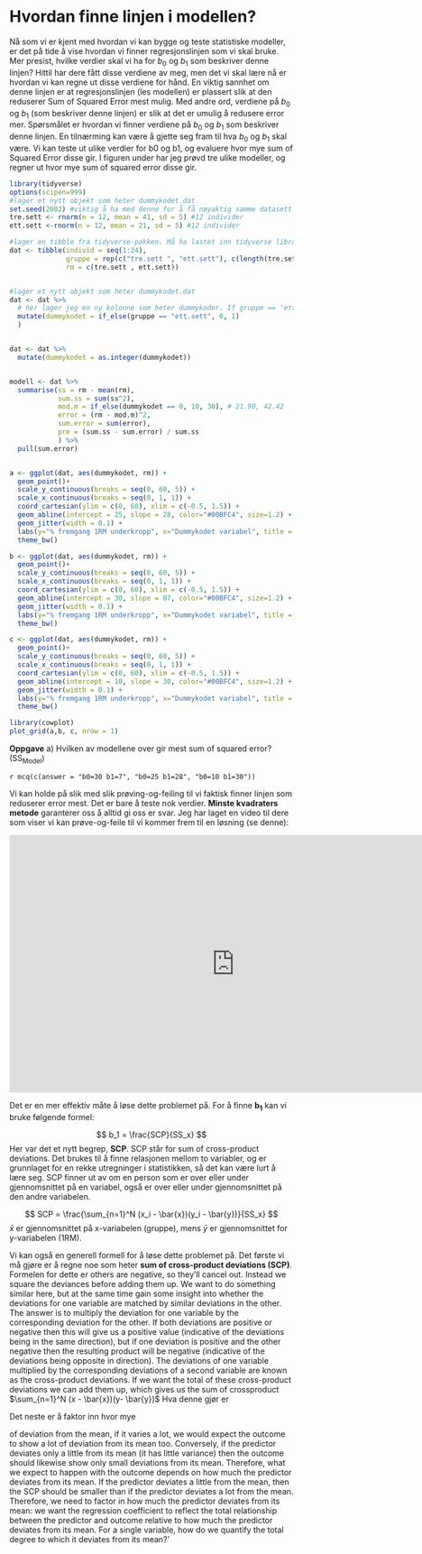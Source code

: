 # Hvordan finne linjen i modellen?
Nå som vi er kjent med hvordan vi kan bygge og teste statistiske modeller, er det på tide å vise hvordan vi finner regresjonslinjen som vi skal bruke. Mer presist, hvilke verdier skal vi ha for *b*<sub>0</sub> og *b*<sub>1</sub> som beskriver denne linjen? Hittil har dere fått disse verdiene av meg, men det vi skal lære nå er hvordan vi kan regne ut disse verdiene for hånd. En viktig sannhet om denne linjen er at regresjonslinjen (les modellen) er plassert slik at den reduserer Sum of Squared Error mest mulig. Med andre ord, verdiene på *b*<sub>0</sub> og *b*<sub>1</sub> (som beskriver denne linjen) er slik at det er umulig å redusere error mer. Spørsmålet er hvordan vi finner verdiene på *b*<sub>0</sub> og *b*<sub>1</sub> som beskriver denne linjen. En tilnærming kan være å gjette seg fram til hva $b_0$ og $b_1$ skal være. Vi kan teste ut ulike verdier for b0 og b1, og evaluere hvor mye sum of Squared Error disse gir. I figuren under har jeg prøvd tre ulike modeller, og regner ut hvor mye sum of squared error disse gir.

```r
library(tidyverse)
options(scipen=999)
#lager et nytt objekt som heter dummykodet.dat
set.seed(2002) #viktig å ha med denne for å få nøyaktig samme datasett
tre.sett <- rnorm(n = 12, mean = 41, sd = 5) #12 individer
ett.sett <-rnorm(n = 12, mean = 21, sd = 5) #12 individer

#lager en tibble fra tidyverse-pakken. Må ha lastet inn tidyverse library(tidyverse) i scriptfilen
dat <- tibble(individ = seq(1:24),
              gruppe = rep(c("tre.sett ", "ett.sett"), c(length(tre.sett), length(ett.sett))),
              rm = c(tre.sett , ett.sett))


#lager et nytt objekt som heter dummykodet.dat
dat <- dat %>%
  # her lager jeg en ny kolonne som heter dummykoder. If gruppe == 'ett.sett', gi verdien 0, else gi de 1.
  mutate(dummykodet = if_else(gruppe == "ett.sett", 0, 1)
  )


dat <- dat %>%
  mutate(dummykodet = as.integer(dummykodet))


modell <- dat %>%
  summarise(ss = rm - mean(rm),
            sum.ss = sum(ss^2),
            mod.m = if_else(dummykodet == 0, 10, 30), # 21.90, 42.42
            error = (rm - mod.m)^2,
            sum.error = sum(error),
            pre = (sum.ss - sum.error) / sum.ss
            ) %>%
  pull(sum.error)


a <- ggplot(dat, aes(dummykodet, rm)) +
  geom_point()+
  scale_y_continuous(breaks = seq(0, 60, 5)) +
  scale_x_continuous(breaks = seq(0, 1, 1)) +
  coord_cartesian(ylim = c(0, 60), xlim = c(-0.5, 1.5)) +
  geom_abline(intercept = 25, slope = 28, color="#00BFC4", size=1.2) +
  geom_jitter(width = 0.1) + 
  labs(y="% fremgang 1RM underkropp", x="Dummykodet variabel", title = "b0=25, b1=28", subtitle = "SSM=3328.39") +
  theme_bw()

b <- ggplot(dat, aes(dummykodet, rm)) +
  geom_point()+
  scale_y_continuous(breaks = seq(0, 60, 5)) +
  scale_x_continuous(breaks = seq(0, 1, 1)) +
  coord_cartesian(ylim = c(0, 60), xlim = c(-0.5, 1.5)) +
  geom_abline(intercept = 30, slope = 07, color="#00BFC4", size=1.2) +
  geom_jitter(width = 0.1) + 
  labs(y="% fremgang 1RM underkropp", x="Dummykodet variabel", title = "b0=30, b1=7", subtitle = "SSM=16562.32") +
  theme_bw()

c <- ggplot(dat, aes(dummykodet, rm)) +
  geom_point()+
  scale_y_continuous(breaks = seq(0, 60, 5)) +
  scale_x_continuous(breaks = seq(0, 1, 1)) +
  coord_cartesian(ylim = c(0, 60), xlim = c(-0.5, 1.5)) +
  geom_abline(intercept = 10, slope = 30, color="#00BFC4", size=1.2) +
  geom_jitter(width = 0.1) + 
  labs(y="% fremgang 1RM underkropp", x="Dummykodet variabel", title = "b0=10, b1=30", subtitle = "SSM=4268.063") +
  theme_bw()

library(cowplot)
plot_grid(a,b, c, nrow = 1)


```
**Oppgave**
a) Hvilken av modellene over gir mest sum of squared error? (SS<sub>Model</sub>)

`r mcq(c(answer = "b0=30 b1=7", "b0=25 b1=28", "b0=10 b1=30"))`

Vi kan holde på slik med slik prøving-og-feiling til vi faktisk finner linjen som reduserer error mest. Det er bare å teste nok verdier. **Minste kvadraters metode** garanterer oss å alltid gi oss er svar. Jeg har laget en video til dere som viser vi kan prøve-og-feile til vi kommer frem til en løsning (se denne):

<iframe width="798" height="457" src="https://www.youtube.com/embed/kWVtce7YDsg" title="YouTube video player" frameborder="0" allow="accelerometer; autoplay; clipboard-write; encrypted-media; gyroscope; picture-in-picture" allowfullscreen></iframe>

Det er en mer effektiv måte å løse dette problemet på. For å finne **b<sub>1</sub>** kan vi bruke følgende formel: 

$$ b_1 = \frac{SCP}{SS_x} $$
Her var det et nytt begrep, **SCP**. SCP står for sum of cross-product deviations. Det brukes til å finne relasjonen mellom to variabler, og er grunnlaget for en rekke utregninger i statistikken, så det kan være lurt å lære seg. SCP finner ut av om en person som er over eller under gjennomsnittet på en variabel, også er over eller under gjennomsnittet på den andre variabelen. 

$$ SCP = \frac{\sum_{n=1}^N (x_i - \bar{x})(y_i - \bar{y})}{SS_x} $$
$\bar{x}$ er gjennomsnittet på x-variabelen (gruppe), mens $\bar{y}$ er gjennomsnittet for y-variabelen (1RM).






Vi kan også en generell formell for å løse dette problemet på. Det første vi må gjøre er å regne noe som heter **sum of cross-product deviations (SCP)**. Formelen for dette er others are negative, so they’ll cancel out. Instead we
square the deviances before adding them up. We want to do something similar here, but at the
same time gain some insight into whether the deviations for one variable are matched by similar
deviations in the other. The answer is to multiply the deviation for one variable by the corresponding
deviation for the other. If both deviations are positive or negative then this will give us
a positive value (indicative of the deviations being in the same direction), but if one deviation is
positive and the other negative then the resulting product will be negative (indicative of the
deviations being opposite in direction). The deviations of one variable multiplied by the corresponding
deviations of a second variable are known as the cross-product deviations. If we want
the total of these cross-product deviations we can add them up, which gives us the sum of crossproduct
 $\sum_{n=1}^N (x - \bar{x})(y- \bar{y})$ Hva denne gjør er 
 
 
 Det neste er å faktor inn hvor mye 
 
 
 
 of deviation from the mean, if it varies a lot, we would expect the outcome
to show a lot of deviation from its mean too. Conversely, if the predictor deviates only a little from
its mean (it has little variance) then the outcome should likewise show only small deviations from
its mean. Therefore, what we expect to happen with the outcome depends on how much the predictor
deviates from its mean. If the predictor deviates a little from the mean, then the SCP should be
smaller than if the predictor deviates a lot from the mean. Therefore, we need to factor in how much
the predictor deviates from its mean: we want the regression coefficient to reflect the total relationship
between the predictor and outcome relative to how much the predictor deviates from its mean.
For a single variable, how do we quantify the total degree to which it deviates from its mean?’
 













